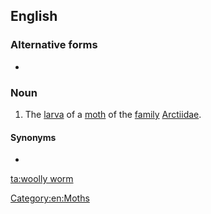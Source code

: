 {{also|woolly-worm}}
==English==

===Alternative forms===
* {{l|en|wooly worm}}

===Noun===
{{en-noun}}

# The [[larva]] of a [[moth]] of the [[family]] [[Arctiidae]].

====Synonyms====
* {{l|en|woolly bear}}

[[Category:en:Moths]]

[[ta:woolly worm]]